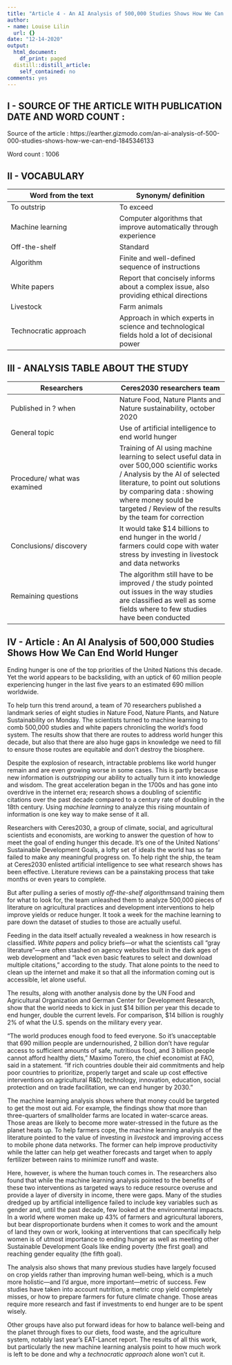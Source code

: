 ```yaml
---
title: "Article 4 - An AI Analysis of 500,000 Studies Shows How We Can End World Hunger"
author:
- name: Louise Lilin
  url: {}
date: "12-14-2020"
output:
  html_document:
    df_print: paged
  distill::distill_article:
    self_contained: no
comments: yes
---
```

## I - SOURCE OF THE ARTICLE WITH PUBLICATION DATE AND WORD COUNT :

Source of the article : https://earther.gizmodo.com/an-ai-analysis-of-500-000-studies-shows-how-we-can-end-1845346133

Word count : 1006

## II - VOCABULARY  

|Word from the text|Synonym/ definition|
|---|---|
|To outstrip|To exceed|
|Machine learning|Computer algorithms that improve automatically through experience|
|Off-the-shelf|Standard|
|Algorithm|Finite and well-defined sequence of instructions|
|White papers|Report that concisely informs about a complex issue, also providing ethical directions|
|Livestock|Farm animals|
|Technocratic approach|Approach in which experts in science and technological fields hold a lot of decisional power|

## III - ANALYSIS TABLE ABOUT THE STUDY


|Researchers|Ceres2030 researchers team|
|---|---|
|Published in ? when|Nature Food, Nature Plants and Nature sustainability, october 2020|
|General topic|Use of artificial intelligence to end world hunger|
|Procedure/ what was examined|Training of AI using machine learning to select useful data in over 500,000 scientific works / Analysis by the AI of selected literature, to point out solutions by comparing data : showing where money sould be targeted / Review of the results by the team for correction|
|Conclusions/ discovery|It would take $14 billions to end hunger in the world / farmers could cope with water stress by investing in livestock and data networks|
|Remaining questions|The algorithm still have to be improved / the study pointed out issues in the way studies are classified as well as some fields where to few studies have been conducted|


## IV - Article : An AI Analysis of 500,000 Studies Shows How We Can End World Hunger

Ending hunger is one of the top priorities of the United Nations this decade. Yet the world appears to be backsliding, with an uptick of 60 million people experiencing hunger in the last five years to an estimated 690 million worldwide.

To help turn this trend around, a team of 70 researchers published a landmark series of eight studies in Nature Food, Nature Plants, and Nature Sustainability on Monday. The scientists turned to machine learning to comb 500,000 studies and white papers chronicling the world’s food system. The results show that there are routes to address world hunger this decade, but also that there are also huge gaps in knowledge we need to fill to ensure those routes are equitable and don’t destroy the biosphere.

Despite the explosion of research, intractable problems like world hunger remain and are even growing worse in some cases. This is partly because new information is *outstripping* our ability to actually turn it into knowledge and wisdom. The great acceleration began in the 1700s and has gone into overdrive in the internet era; research shows a doubling of scientific citations over the past decade compared to a century rate of doubling in the 18th century. Using *machine learning* to analyze this rising mountain of information is one key way to make sense of it all.

Researchers with Ceres2030, a group of climate, social, and agricultural scientists and economists, are working to answer the question of how to meet the goal of ending hunger this decade. It’s one of the United Nations’ Sustainable Development Goals, a lofty set of ideals the world has so far failed to make any meaningful progress on. To help right the ship, the team at Ceres2030 enlisted artificial intelligence to see what research shows has been effective. Literature reviews can be a painstaking process that take months or even years to complete.

But after pulling a series of mostly *off-the-shelf* *algorithms*and training them for what to look for, the team unleashed them to analyze 500,000 pieces of literature on agricultural practices and development interventions to help improve yields or reduce hunger. It took a week for the machine learning to pare down the dataset of studies to those are actually useful.

Feeding in the data itself actually revealed a weakness in how research is classified. *White papers* and policy briefs—or what the scientists call “gray literature”—are often stashed on agency websites built in the dark ages of web development and “lack even basic features to select and download multiple citations,” according to the study. That alone points to the need to clean up the internet and make it so that all the information coming out is accessible, let alone useful.

The results, along with another analysis done by the UN Food and Agricultural Organization and German Center for Development Research, show that the world needs to kick in just $14 billion per year this decade to end hunger, double the current levels. For comparison, $14 billion is roughly 2% of what the U.S. spends on the military every year.

“The world produces enough food to feed everyone. So it’s unacceptable that 690 million people are undernourished, 2 billion don’t have regular access to sufficient amounts of safe, nutritious food, and 3 billion people cannot afford healthy diets,” Maximo Torero, the chief economist at FAO, said in a statement. “If rich countries double their aid commitments and help poor countries to prioritize, properly target and scale up cost effective interventions on agricultural R&D, technology, innovation, education, social protection and on trade facilitation, we can end hunger by 2030.”

The machine learning analysis shows where that money could be targeted to get the most out aid. For example, the findings show that more than three-quarters of smallholder farms are located in water-scarce areas. Those areas are likely to become more water-stressed in the future as the planet heats up. To help farmers cope, the machine learning analysis of the literature pointed to the value of investing in *livestock* and improving access to mobile phone data networks. The former can help improve productivity while the latter can help get weather forecasts and target when to apply fertilizer between rains to minimize runoff and waste.

Here, however, is where the human touch comes in. The researchers also found that while the machine learning analysis pointed to the benefits of these two interventions as targeted ways to reduce resource overuse and provide a layer of diversity in income, there were gaps. Many of the studies dredged up by artificial intelligence failed to include key variables such as gender and, until the past decade, few looked at the environmental impacts. In a world where women make up 43% of farmers and agricultural laborers, but bear disproportionate burdens when it comes to work and the amount of land they own or work, looking at interventions that can specifically help women is of utmost importance to ending hunger as well as meeting other Sustainable Development Goals like ending poverty (the first goal) and reaching gender equality (the fifth goal).

The analysis also shows that many previous studies have largely focused on crop yields rather than improving human well-being, which is a much more holistic—and I’d argue, more important—metric of success. Few studies have taken into account nutrition, a metric crop yield completely misses, or how to prepare farmers for future climate change. Those areas require more research and fast if investments to end hunger are to be spent wisely.

Other groups have also put forward ideas for how to balance well-being and the planet through fixes to our diets, food waste, and the agriculture system, notably last year’s EAT-Lancet report. The results of all this work, but particularly the new machine learning analysis point to how much work is left to be done and why a *technocratic approach* alone won’t cut it.


